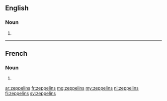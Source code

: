 ==English==

===Noun===
{{head|en|noun plural form}}

# {{plural of|zeppelin|lang=en}}

----

==French==

===Noun===
{{head|fr|noun plural form|g=m}}

# {{plural of|zeppelin|lang=fr}}

[[ar:zeppelins]]
[[fr:zeppelins]]
[[mg:zeppelins]]
[[my:zeppelins]]
[[nl:zeppelins]]
[[fi:zeppelins]]
[[sv:zeppelins]]